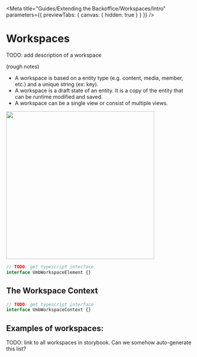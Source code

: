 
<Meta
	title="Guides/Extending the Backoffice/Workspaces/Intro"
	parameters={{ previewTabs: { canvas: { hidden: true } } }}
/>

# Workspaces

TODO: add description of a workspace

(rough notes)

- A workspace is based on a entity type (e.g. content, media, member, etc.) and a unique string (ex: key).
- A workspace is a draft state of an entity. It is a copy of the entity that can be runtime modified and saved.
- A workspace can be a single view or consist of multiple views.

<img src="docs/workspace.svg" width="400" />

```ts
// TODO: get typescript interface
interface UmbWorkspaceElement {}
```

## The Workspace Context

```ts
// TODO: get typescript interface
interface UmbWorkspaceContext {}
```

## Examples of workspaces:

TODO: link to all workspaces in storybook. Can we somehow auto-generate this list?
